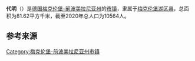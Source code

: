 {{noteTA|G1=德国地名|G2=Landkreis|G3=单位}}
{{Infobox settlement
| name = 代明
| native_name = {{lang|de|Demmin}}
| settlement_type = {{GER}}[[市镇_(德国)|市镇]]
| image_skyline = 
| image_caption = 
| image_flag = 
| image_seal = Stadtwappen Demmin.svg
| image_map = Demmin in MBS.svg
| map_caption = 代明在梅克伦堡湖区县的位置
| pushpin_map = Germany
| pushpin_relief = Relief Map of Germany.svg
| pushpin_label_position = left
| pushpin_map_caption = 代明在德国的位置
| subdivision_type = 国家
| subdivision_name = {{GER}}
| subdivision_type1 = [[联邦州_(德国)|州]]
| subdivision_name1 = [[梅克伦堡-前波美拉尼亚州|梅克伦堡-前波美拉尼亚州]]
| subdivision_type2 = [[县_(德国)|县]]
| subdivision_name2 = [[梅克伦堡湖区县|梅克伦堡湖区县]]
| seat = Markt 1<br>17109 Demmin
| leader_party = [[德国基督教民主联盟|基民盟]]
| leader_title = [[市长|市长]]
| leader_name = Michael Koch
| elevation_m = 4
| area_footnotes = 
| area_total_km2 = 81.62
| population_as_of = 2019年12月31日
| population_footnotes = 
| population_total = 10564
| population_density_km2 = auto
| timezone = [[欧洲中部时间|CET]]
| utc_offset = +1
| timezone_DST = [[欧洲中部夏令时间|CEST]]
| utc_offset_DST = +2
| coordinates = {{coord|53|54|00|N|13|03|00|E|display=inline,title|region:DE_type:city}}
| postal_code_type = [[德国邮政编码列表|邮政编码]]
| postal_code = 17109
| registration_plate_type = [[德国车辆号牌|车辆号牌]]
| registration_plate = MSE, AT, DM, MC, MST, MÜR, NZ, RM, WRN
| blank_name = 分区
| blank_info = 11个地区
| website = {{url|www.demmin.de}}
| footnotes = 资料最后更新：{{date|2021-01-31|iso}}
}}

'''代明'''（{{lang-de|Demmin}}）是[[德国|德国]][[梅克伦堡-前波美拉尼亚州|梅克伦堡-前波美拉尼亚州]]的[[市镇_(德国)|市镇]]，隶属于[[梅克伦堡湖区县|梅克伦堡湖区县]]，总面积为81.62平方千米，截至2020年总人口为10564人。

== 参考来源 ==
{{reflist}}

{{梅克伦堡湖区县行政区划}}
{{Authority control}}
[[Category:梅克伦堡-前波美拉尼亚州市镇|Category:梅克伦堡-前波美拉尼亚州市镇]]
